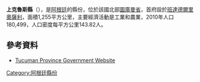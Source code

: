 '''上克魯斯縣'''（{{lang-es|Departamento Cruz Alta}}），是[[阿根廷|阿根廷]]的縣份，位於該國北部[[圖庫曼省|圖庫曼省]]，首府設於[[班達德爾里奧薩利|班達德爾里奧薩利]]，面積1,255平方公里，主要經濟活動是工業和農業，2010年人口180,499，人口密度每平方公里143.82人。

==參考資料==
* [http://www.tucuman.gov.ar Tucuman Province Government Website]{{Wayback|url=http://www.tucuman.gov.ar/ |date=20110717022055 }}

{{coord|26|50|24|S|65|09|43|W|region:AR_source:kolossus-eswiki|display=title}}

{{Argentina-geo-stub}}
[[Category:阿根廷縣份|Category:阿根廷縣份]]